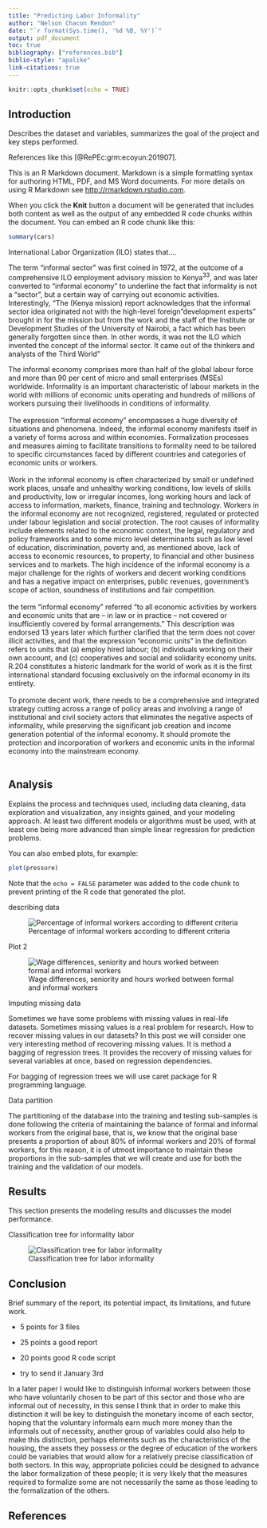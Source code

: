 ```yaml
---
title: "Predicting Labor Informality"
author: "Nelson Chacon Rendon"
date: "`r format(Sys.time(), '%d %B, %Y')`"
output: pdf_document
toc: true
bibliography: ["references.bib"]
biblio-style: "apalike"
link-citations: true
---
```


```r
knitr::opts_chunk$set(echo = TRUE)
```

## Introduction

Describes the dataset and variables, summarizes the goal of the project and key steps performed.

References like this [@RePEc:grm:ecoyun:201907].

This is an R Markdown document. Markdown is a simple formatting syntax for authoring HTML, PDF, and MS Word documents. For more details on using R Markdown see <http://rmarkdown.rstudio.com>.

When you click the **Knit** button a document will be generated that includes both content as well as the output of any embedded R code chunks within the document. You can embed an R code chunk like this:

```r
summary(cars)
```

International Labor Organization (ILO) states that....

The term "informal sector" was first coined in 1972, at the outcome of a comprehensive ILO employment advisory mission to Kenya^33^, and was later converted to "informal economy" to underline the fact that informality is not a "sector", but a certain way of carrying out economic activities. Interestingly, "The (Kenya mission) report acknowledges that the informal sector idea originated not with the high-level foreign "development experts" brought in for the mission but from the work and the staff of the Institute or Development Studies of the University of Nairobi, a fact which has been generally forgotten since then. In other words, it was not the ILO which invented the concept of the informal sector. It came out of the thinkers and analysts of the Third World"

The informal economy comprises more than half of the global labour force and more than 90 per cent of micro and small enterprises (MSEs) worldwide. Informality is an important characteristic of labour markets in the world with millions of economic units operating and hundreds of millions of workers pursuing their livelihoods in conditions of informality.\
\
The expression "informal economy" encompasses a huge diversity of situations and phenomena. Indeed, the informal economy manifests itself in a variety of forms across and within economies. Formalization processes and measures aiming to facilitate transitions to formality need to be tailored to specific circumstances faced by different countries and categories of economic units or workers.\
\
Work in the informal economy is often characterized by small or undefined work places, unsafe and unhealthy working conditions, low levels of skills and productivity, low or irregular incomes, long working hours and lack of access to information, markets, finance, training and technology. Workers in the informal economy are not recognized, registered, regulated or protected under labour legislation and social protection. The root causes of informality include elements related to the economic context, the legal, regulatory and policy frameworks and to some micro level determinants such as low level of education, discrimination, poverty and, as mentioned above, lack of access to economic resources, to property, to financial and other business services and to markets. The high incidence of the informal economy is a major challenge for the rights of workers and decent working conditions and has a negative impact on enterprises, public revenues, government's scope of action, soundness of institutions and fair competition.\
\
the term "informal economy" referred "to all economic activities by workers and economic units that are -- in law or in practice -- not covered or insufficiently covered by formal arrangements." This description was endorsed 13 years later which further clarified that the term does not cover illicit activities, and that the expression "economic units" in the definition refers to units that (a) employ hired labour; (b) individuals working on their own account, and (c) cooperatives and social and solidarity economy units. R.204 constitutes a historic landmark for the world of work as it is the first international standard focusing exclusively on the informal economy in its entirety.\
\
To promote decent work, there needs to be a comprehensive and integrated strategy cutting across a range of policy areas and involving a range of institutional and civil society actors that eliminates the negative aspects of informality, while preserving the significant job creation and income generation potential of the informal economy. It should promote the protection and incorporation of workers and economic units in the informal economy into the mainstream economy.\
\

## Analysis

Explains the process and techniques used, including data cleaning, data exploration and visualization, any insights gained, and your modeling approach. At least two different models or algorithms must be used, with at least one being more advanced than simple linear regression for prediction problems.

You can also embed plots, for example:

```r
plot(pressure)
```

Note that the `echo = FALSE` parameter was added to the code chunk to prevent printing of the R code that generated the plot.

describing data

![Percentage of informal workers according to different criteria](Plots/Rplot1.png "Percentage of informal workers according to different criteria")

Plot 2

![Wage differences, seniority and hours worked between formal and informal workers](Plots/Rplot2.png "Wage differences, seniority and hours worked between formal and informal workers")

Imputing missing data

Sometimes we have some problems with missing values in real-life datasets. Sometimes missing values is a real problem for research. How to recover missing values in our datasets? In this post we will consider one very interesting method of recovering missing values. It is method a bagging of regression trees. It provides the recovery of missing values for several variables at once, based on regression dependencies.

For bagging of regression trees we will use caret package for R programming language.

Data partition

The partitioning of the database into the training and testing sub-samples is done following the criteria of maintaining the balance of formal and informal workers from the original base, that is, we know that the original base presents a proportion of about 80% of informal workers and 20% of formal workers, for this reason, it is of utmost importance to maintain these proportions in the sub-samples that we will create and use for both the training and the validation of our models.

## Results

This section presents the modeling results and discusses the model performance.

Classification tree for informality labor

![Classification tree for labor informality](Plots/tree.PNG "Classification tree for labor informality")

## Conclusion

Brief summary of the report, its potential impact, its limitations, and future work.

-   5 points for 3 files

-   25 points a good report

-   20 points good R code script

-   try to send it January 3rd

In a later paper I would like to distinguish informal workers between those who have voluntarily chosen to be part of this sector and those who are informal out of necessity, in this sense I think that in order to make this distinction it will be key to distinguish the monetary income of each sector, hoping that the voluntary informals earn much more money than the informals out of necessity, another group of variables could also help to make this distinction, perhaps elements such as the characteristics of the housing, the assets they possess or the degree of education of the workers could be variables that would allow for a relatively precise classification of both sectors. In this way, appropriate policies could be designed to advance the labor formalization of these people; it is very likely that the measures required to formalize some are not necessarily the same as those leading to the formalization of the others.

## References
